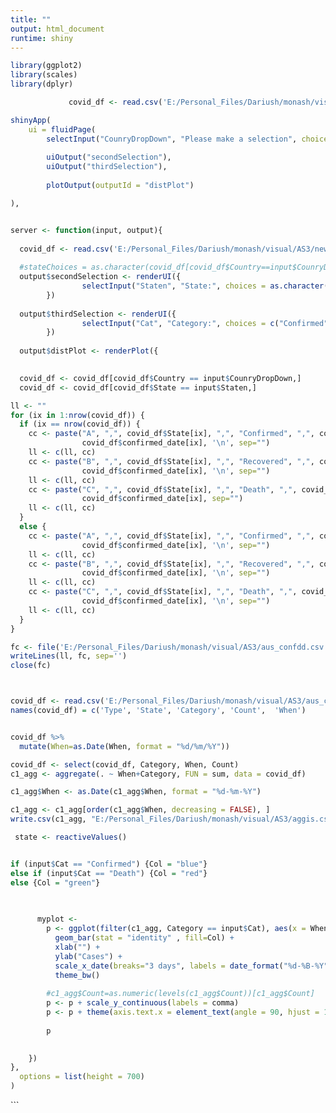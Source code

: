```yaml
---
title: ""
output: html_document
runtime: shiny
---
```


```r
library(ggplot2)
library(scales)
library(dplyr)

             covid_df <- read.csv('E:/Personal_Files/Dariush/monash/visual/AS3/new/time_series_covid19_ALL_global.csv', header=TRUE)

shinyApp(
    ui = fluidPage(
        selectInput("CounryDropDown", "Please make a selection", choices = sort(unique(covid_df$Country)), selected = "Australia"),
        
        uiOutput("secondSelection"),
        uiOutput("thirdSelection"),
        
        plotOutput(outputId = "distPlot")

),


server <- function(input, output){
  
  covid_df <- read.csv('E:/Personal_Files/Dariush/monash/visual/AS3/new/time_series_covid19_ALL_global.csv', header=TRUE)
  
  #stateChoices = as.character(covid_df[covid_df$Country==input$CounryDropDown,"State"])
  output$secondSelection <- renderUI({
                selectInput("Staten", "State:", choices = as.character(covid_df[covid_df$Country==input$CounryDropDown,"State"]), selected = "") 
        })
  
  output$thirdSelection <- renderUI({
                selectInput("Cat", "Category:", choices = c("Confirmed", "Death", "Recovered"), selected = "Confirmed") 
        })
  
  output$distPlot <- renderPlot({

    
  covid_df <- covid_df[covid_df$Country == input$CounryDropDown,]
  covid_df <- covid_df[covid_df$State == input$Staten,]

ll <- ""
for (ix in 1:nrow(covid_df)) {
  if (ix == nrow(covid_df)) {
    cc <- paste("A", ",", covid_df$State[ix], ",", "Confirmed", ",", covid_df$confirmed_inc_count[ix], ",",  
                covid_df$confirmed_date[ix], '\n', sep="")
    ll <- c(ll, cc)
    cc <- paste("B", ",", covid_df$State[ix], ",", "Recovered", ",", covid_df$recovered_inc_count[ix], ",", 
                covid_df$confirmed_date[ix], '\n', sep="")
    ll <- c(ll, cc)
    cc <- paste("C", ",", covid_df$State[ix], ",", "Death", ",", covid_df$death_inc_count[ix], ",", 
                covid_df$confirmed_date[ix], sep="")
    ll <- c(ll, cc)
  }
  else {
    cc <- paste("A", ",", covid_df$State[ix], ",", "Confirmed", ",", covid_df$confirmed_inc_count[ix], ",", 
                covid_df$confirmed_date[ix], '\n', sep="")
    ll <- c(ll, cc)
    cc <- paste("B", ",", covid_df$State[ix], ",", "Recovered", ",", covid_df$recovered_inc_count[ix], ",", 
                covid_df$confirmed_date[ix], '\n', sep="")
    ll <- c(ll, cc)
    cc <- paste("C", ",", covid_df$State[ix], ",", "Death", ",", covid_df$death_inc_count[ix], ",", 
                covid_df$confirmed_date[ix], '\n', sep="")
    ll <- c(ll, cc)
  }
}

fc <- file('E:/Personal_Files/Dariush/monash/visual/AS3/aus_confdd.csv')
writeLines(ll, fc, sep='')
close(fc)



covid_df <- read.csv('E:/Personal_Files/Dariush/monash/visual/AS3/aus_confdd.csv', header=FALSE)
names(covid_df) = c('Type', 'State', 'Category', 'Count',  'When')


covid_df %>%
  mutate(When=as.Date(When, format = "%d/%m/%Y"))

covid_df <- select(covid_df, Category, When, Count)
c1_agg <- aggregate(. ~ When+Category, FUN = sum, data = covid_df)

c1_agg$When <- as.Date(c1_agg$When, format = "%d-%m-%Y")

c1_agg <- c1_agg[order(c1_agg$When, decreasing = FALSE), ]
write.csv(c1_agg, "E:/Personal_Files/Dariush/monash/visual/AS3/aggis.csv")

 state <- reactiveValues()


if (input$Cat == "Confirmed") {Col = "blue"}
else if (input$Cat == "Death") {Col = "red"}
else {Col = "green"}

      
    
      myplot <- 
        p <- ggplot(filter(c1_agg, Category == input$Cat), aes(x = When, y = Count)) +  
          geom_bar(stat = "identity" , fill=Col) +
          xlab("") +
          ylab("Cases") +
          scale_x_date(breaks="3 days", labels = date_format("%d-%B-%Y")) +
          theme_bw()
    
        #c1_agg$Count=as.numeric(levels(c1_agg$Count))[c1_agg$Count]
        p <- p + scale_y_continuous(labels = comma)
        p <- p + theme(axis.text.x = element_text(angle = 90, hjust = 1))
        
        p
    

    })
},
  options = list(height = 700)
)
```

```
